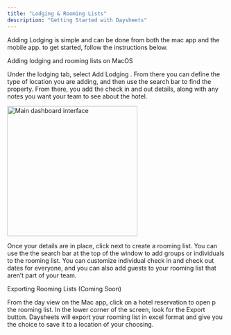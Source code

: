 ```yaml
---
title: "Lodging & Rooming Lists"
description: "Getting Started with Daysheets"
---
```


Adding Lodging is simple and can be done from both the mac app and the mobile app. to get started, follow the instructions below.

Adding lodging and rooming lists on MacOS

Under the lodging tab, select Add Lodging . From there you can define the type of location you are adding, and then use the search bar to find the property. From there, you add the check in and out details, along with any notes you want your team to see about the hotel.

<img
  src="/images/getting-started/download-daysheets/test.png"
  alt="Main dashboard interface"
  height="300"
  className="rounded-lg"
/>

Once your details are in place, click next to create a rooming list. You can use the the search bar at the top of the window to add groups or individuals to the rooming list. You can customize individual check in and check out dates for everyone, and you can also add guests to your rooming list that aren’t part of your team.

Exporting Rooming Lists (Coming Soon)

From the day view on the Mac app, click on a hotel reservation to open p the rooming list. In the lower corner of the screen, look for the Export button. Daysheets will export your rooming list in excel format and give you the choice to save it to a location of your choosing.
